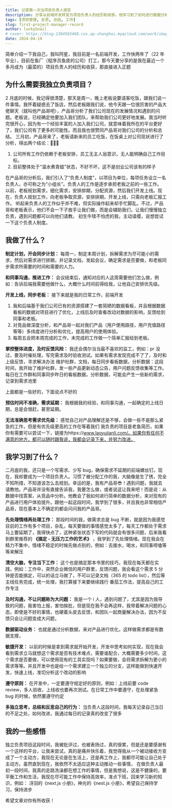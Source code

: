 ```yaml
---
title: 记录第一次当项目负责人感受
description: 分享从前端开发转变为项目负责人的经历和收获。他学习到了如何进行数据分析、敏捷开发、遵守原则、独立思考和反思自己的行为。尽管面临挑战，他仍然感谢这个机会，并希望自己能够继续学习和进步。
tags: [项目管理, 反思, 总结, 工作]
slug: first-project-manager-record
author: luckySnail
# cover: https://blog-1304565468.cos.ap-shanghai.myqcloud.com/work/image-20240721171518634.png
date: 2024-04-19
---
```


简单介绍一下我自己，我叫阿星，我目前是一名前端开发，工作快两年了（22 年毕业），目前在鱼厂（程序员鱼皮的公司）打工，那今天要分享的是我在最近一个多月成为（最菜的）项目负责人的经历和收获，那直接进入正题

## 为什么需要我独立负责项目？

2 月底的时候，我记得很清楚，那天是周一，晚上老板说要请客吃饭，跟我们说一件事情。我怀着疑惑去了饭店，然后老板跟我们说，他今天跟一位很厉害的产品大佬聊天（就叫他产品哥吧），产品哥分析了我们公司现在的发展情况和遇到的问题。老板说，已经确定他要加入我们团队，来帮助我们公司更好地发展。我当时听完很开心，因为有一个经验丰富的人加入我们公司，就意味着我所在的平台更好了，我们公司有了更多的可能性。而且我也很赞同产品哥对我们公司的分析和总结。 三月初，产品哥来了，老板请新来的员工吃饭，在饭桌上对公司现状进行了分析，得出两个结论：🌈💎🌈

1.  公司所有工作仍依赖于老板安排，员工无主人翁意识，无人能明确自己工作目标。
2.  目前整体处于“温水煮青蛙”状态，不好不坏，这不是创业公司该有的样子

在产品哥的分析后，我们引入了“负责人制度”，以项目为单位，每项任务设立一名负责人，亦可称之为“小组长”。负责人的工作是逐步承担老板之前的一些工作。 以前，老板规划需求，细化需求，安排排期，分配资源，然后我们开发上线。现在，负责人规划工作，向老板争取资源，安排排期，开发上线，只需向老板汇报工作。 听起来负责人的工作似乎并不难，但实际操作起来却手忙脚乱。不过，产品哥和老板表示，他们不会一下子放手让我们做，而是会辅助我们，让我们慢慢独立负责，遇到问题都可以向他们请教。 初生牛犊不怕虎的我，主动请缨，说想尝试一下这个负责人制度。

## 我做了什么？

**制定计划，开会同步计划：** 每周一，制定本周计划，拆解需求为尽可能小的需求，然后对需求进行排期，并记录文档，发起会议，确定需求是否要做，和老板同步需求所需要的时间和需要的人力。

**和同事沟通，推进工作：** 会议结束后，通知对应的人这周需要他们怎么做，例如：告诉后端我需要他做什么，大概什么时间前得给我，让他自己安排优先级。

**开发上线，同步老板：** 接下来就是我的日常工作，前端开发

1.  我和后端基于我们公司已有的资源搭建了一套简陋的数据看板，并且根据数据看板的数据对项目进行了优化，上线后及时查看改动对数据的影响，反馈给到同事和老板。
2.  对竞品做深度分析，和产品哥一起对我们产品（用户使用路径，用户充值路径等等）多纬度进行分析和优化，提高用户的使用体验。
3.  每周五会把本周完成的工作，未完成的工作做一个简单汇报给到老板。

**掌控整体进度，及时反馈风险：** 我还会偶尔当当最不喜欢的监工，例如：pr 没过，要及时催处理，写完需求及时验收测试。如果有需求发现完成不了了，及时和上级反馈，寻求解决办法 维护社群，文档，每日同步看板数据，分析数据：这段时间，我开始了维护社群，发一些产品更新动态公告，用户问题反馈收集等工作。每日在工作群和同事同步昨日的看板数据，分析数据，可能会产生一些新的需求，记录到需求池里

上面都是一些好的，下面说点不好的

**预估时间不准确，需求延期：** 我根据我的经验，和同事沟通，一起确定的上线日期，总是会很赶，甚至延期。

**无法准确思考需求优先级：** 感觉自己对产品理解还是不够，会做一些不是那么紧急的工作，但是有优先级更高的工作在等着我们 我负责的项目是老鱼简历，如果你有需要可以尝试一下，链接为https://www.laoyujianli.com/。如果你有任何不满意的地方，都可以随时跟我说，我都会记录下来，并努力改进。

## 我学习到了什么？

二月底的我，还只是一个写需求、少写 bug，确保需求不延期的前端螺丝钉。现在，我却要成为一个项目负责人。习惯了被分配工作的我，大脑像是生了锈，完全不知所措，不知道该怎么去规划。幸运的是，我有产品哥😎！遇到问题，我就去请教他。产品哥并没有直接告诉我，我要怎么做，或者说这让我来吧！而是说：从数据中找答案，从竞品中分析。他教会了我如何进行简单的数据分析，来对现有的产品进行用户体验提升。跟他一起这段时间，我学到了很多，并且我也非常相信产品哥，现在基本上不确定的都会问问我的产品哥。

**先处理情绪再处理工作：** 那段时间的我，做需求总是 bug 不断，就是因为我感觉目前的工作有多个项目，杂乱，每天要做的事情感觉太多了，每天工作都处于需求马上要延期了，我得快点了，这种紧张状态下写的代码就会有很多问题，后来我看到群里推荐的 **《搞定 - 无压力工作的艺术》** ，我学到了先处理情绪。现在我会在精力不集中，情绪不稳定的时候先做点别的，例如：去接水，喝水，和同事唠嗑等等来解压

**清空大脑，专注当下工作：** 这个也是搞定那本书里的技巧，我现在每天都在实践，例如：工作中，突然企业微信的用户群里，反馈问题，我会看这个需求 5 分钟是否能搞定，可以的话立马做了，不可以记录文档（365 的 todo list），然后等主线任务完成，统一处理，我打算接下来要继续践行 番茄工作法，提高自己的工作专注

**及时沟通，不让问题称为大问题：** 我是一个 i 人，遇到问题了，尤其是因为我导致的问题，我害怕上报，害怕挨批，但是现在我不会再这样，我带着解决问题的心态，即使是不好的事情，也硬着头皮去反馈，和团队一起商量解决办法，因为不反馈只会让问题变成大问题，

**数据驱动业务：** 也就是通过分析数据，来对产品进行优化，这样做需求都是有数据支撑，

**敏捷开发：** 以前的时候是拿到需求就开始开发，开发中思考如何实现，现在我会看到需求立马就想这个需求是否有技术难点，需要谁配合，大概需要多少时间，这个需求是否要做，可以使用现有的工具实现吗？如果要做，会将需求拆解为更小的需求等等。并且开发中也是给一个需求建立一个独立的分支，这样能做到快速开发，快速上线，准切分析这个改动的影响

**遵守原则：** 在开发中，一定要遵守规定好的原则，例如：上线前要 code review，多人验收，上线收也要再次测试。在日常工作中要遵守，在处理紧急 bug 的时候，依然要遵守约定

**多独立思考，总结和反思自己的行为：** 当负责人这段时间，我每天记录自己当日的不足之处，如何改进，我通过每日的记录真的改变了很多

## 我的一些感悟

独立负责项目这段时间，我被批评过，也被表扬过，真的很累，但是还是要感谢有一个这样的平台，让我来尝试，真的是痛并快乐着，我觉得我从一个被动接收方变成了一个主动方，我现在无论是在生活上，还是再工作上，我都尽可能让自己处于主动方。虽然直到现在，我依然不太适应这种主动推动一些事情， 在做负责人最初一段时间，我真的走路洗澡都在想工作的事情，但是我想说，这是不健康的，要平衡工作和生活，我现在尽可能工作中保持高效率，准点下班，回来学习新的知识，例如： 冴羽的《next.js 小册》，神光的《nest.js 小册》，希望自己保持学习，保持进步

希望文章对你有所收获！
